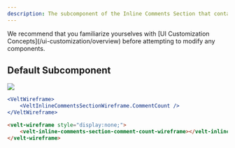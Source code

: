 ```yaml
---
description: The subcomponent of the Inline Comments Section that contains the Comment Count
---
```


<Note>
We recommend that you familiarize yourselves with [UI Customization Concepts](/ui-customization/overview) before attempting to modify any components.
</Note>

## Default Subcomponent
![](/images/inline-comments-count.png)

<RequestExample>

```jsx React / Next.js
<VeltWireframe>
    <VeltInlineCommentsSectionWireframe.CommentCount />
</VeltWireframe>
```


```HTML HTML
<velt-wireframe style="display:none;">
    <velt-inline-comments-section-comment-count-wireframe></velt-inline-comments-section-comment-count-wireframe>
</velt-wireframe>
```
</RequestExample>

